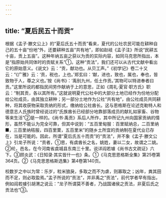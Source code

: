 ```yaml
---
---
---
```

title: “夏后民五十而贡”
---



根据《孟子·滕文公上》的“夏后氏五十而贡”看来，夏代的公社农民可能在耕种自己的五十亩“份地”外，还要耕种五亩“共有地”，即如赵岐《孟子注》所说“民耕五十亩，贡上五亩”。这种年纳五亩之获以为贡的实际内容，如同马克思所指出，本是“指原始共同体时的贡赋关系”①。这种“贡法”，我们还可以从古代文献中看出它的原始意义。《说文》云：“贡，献功也。从贝工声。”《初学记》卷二十又云：“《广雅》云：‘贡，税也，上也。’郑玄曰：‘献，进也，致也，属也，奉也，皆致物于人，尊之义也。’按《尚书》：‘禹别九州，任土作贡。’其物可以特进奉者曰贡。”这里所说的都指民间劳作献纳于上的意思，正如《周礼·夏官·职方氏》职云：“制其贡，各以其所有。”这就说明夏代公社中的大部分土地已经作为份地分配给公社成员，由其独立耕种；另一部分土地作为公社“共有地”，由公社成员共同耕种，将其收获物采取贡纳的形式，缴纳给公社酋长。这与恩格斯在论述克勒特人和德意志人氏族时曾经说过的“氏族酋长已经部分地靠部落成员的献礼如家畜、谷物等来生活”②是一样的。《尚书·禹贡》系后人所作，其中所记九州向国家贡纳的情形，虽然不能认为完全可靠，但其中说到：“五百里甸服：百里赋纳总，二百里纳■，三百里纳秸服，四百里栗，五百里米”的随乡土所宜的贡纳制在夏代业已存在，当是可能的。因此，所谓“夏后氏五十而贡”的“贡法”，并不象《孟子·滕文公上》引龙子所说：“贡者，①思，有虞酋长之名，姚姓，妻以二女，故谓之二姚。②纶，邑名，在今河南省虞城县东南三十里。说详阎若璩《尚书古文疏证》六下。③顾炎武：《日知录·其实皆什一也》条。①《马克思恩格斯全集》第25卷第364页。②《马克思恩格斯选集》第4卷第140页。

校数岁之中以为常：乐岁，粒米狼戾，多取之而不为虐，则寡取之；凶年，粪其田而不足，则必取盈焉。”孟子所说的“贡法”，并非禹之“贡法”，前代学者早有指出，例如阎若璩引胡渭之说云：“龙子所谓莫不善者，乃战国诸侯之贡法，非夏后氏之贡法也”③。